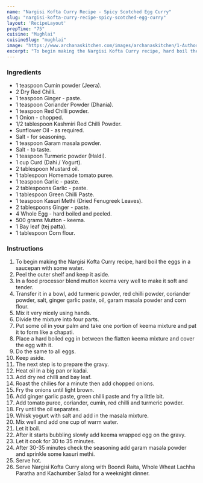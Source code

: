 ---
name: "Nargisi Kofta Curry Recipe - Spicy Scotched Egg Curry"
slug: "nargisi-kofta-curry-recipe-spicy-scotched-egg-curry"
layout: 'RecipeLayout'
prepTime: "75"
cuisine: "Mughlai"
cuisineSlug: "mughlai"
image: "https://www.archanaskitchen.com/images/archanaskitchen/1-Author/usashis-gmail.com/Nargisi_Kofta_CurrySpicy_scotched_egg_curry.jpg"
excerpt: "To begin making the Nargisi Kofta Curry recipe, hard boil the eggs in a saucepan with some water"
---

### Ingredients

- 1 teaspoon Cumin powder (Jeera).
- 2 Dry Red Chilli.
- 1 teaspoon Ginger - paste.
- 1 teaspoon Coriander Powder (Dhania).
- 1 teaspoon Red Chilli powder.
- 1 Onion - chopped.
- 1/2 tablespoon Kashmiri Red Chilli Powder.
- Sunflower Oil - as required.
- Salt - for seasoning.
- 1 teaspoon Garam masala powder.
- Salt - to taste.
- 1 teaspoon Turmeric powder (Haldi).
- 1 cup Curd (Dahi / Yogurt).
- 2 tablespoon Mustard oil.
- 1 tablespoon Homemade tomato puree.
- 1 teaspoon Garlic - paste.
- 2 tablespoons Garlic - paste.
- 1 tablespoon Green Chilli Paste.
- 1 teaspoon Kasuri Methi (Dried Fenugreek Leaves).
- 2 tablespoons Ginger - paste.
- 4 Whole Egg - hard boiled and peeled.
- 500 grams Mutton - keema.
- 1 Bay leaf (tej patta).
- 1 tablespoon Corn flour.

### Instructions

1. To begin making the Nargisi Kofta Curry recipe, hard boil the eggs in a saucepan with some water.
1. Peel the outer shelf and keep it aside.
1. In a food processor blend mutton keema very well to make it soft and tender.
1. Transfer it in a bowl, add turmeric powder, red chilli powder, coriander powder, salt, ginger garlic paste, oil, garam masala powder and corn flour.
1. Mix it very nicely using hands.
1. Divide the mixture into four parts.
1. Put some oil in your palm and take one portion of keema mixture and pat it to form like a chapati.
1. Place a hard boiled egg in between the flatten keema mixture and cover the egg with it.
1. Do the same to all eggs.
1. Keep aside.
1. The next step is to prepare the gravy.
1. Heat oil in a big pan or kadai.
1. Add dry red chilli and bay leaf.
1. Roast the chilies for a minute then add chopped onions.
1. Fry the onions until light brown.
1. Add ginger garlic paste, green chilli paste and fry a little bit.
1. Add tomato puree, coriander, cumin, red chilli and turmeric powder.
1. Fry until the oil separates.
1. Whisk yogurt with salt and add in the masala mixture.
1. Mix well and add one cup of warm water.
1. Let it boil.
1. After it starts bubbling slowly add keema wrapped egg on the gravy.
1. Let it cook for 30 to 35 minutes.
1. After 30-35 minutes check the seasoning add garam masala powder and sprinkle some kasuri methi.
1. Serve hot.
1. Serve Nargisi Kofta Curry along with Boondi Raita, Whole Wheat Lachha Paratha and Kachumber Salad for a weeknight dinner.
